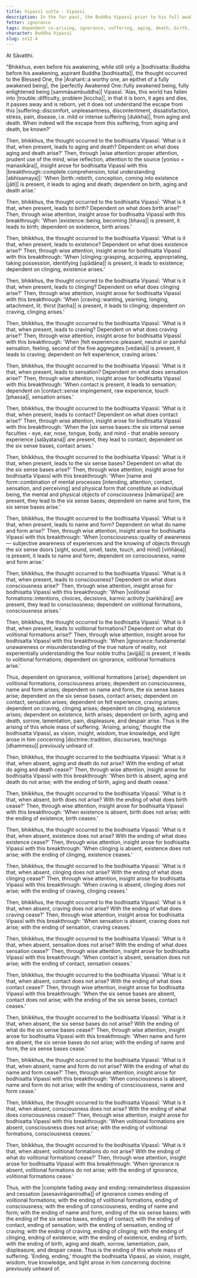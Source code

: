```yaml
---
title: Vipassī sutta - Vipassī
description: In the far past, the Buddha Vipassī prior to his full awakening reflects on how the world has fallen into trouble and discovers the escape from suffering through wise attention and insight into dependent co-arising.
fetter: ignorance
tags: dependent co-arising, ignorance, suffering, aging, death, birth, existence, clinging, craving, sensation, feeling, contact, six sense bases, name and form, consciousness, volitional formations, sn, sn12-21, sn12
character: Buddha Vipassī
slug: sn12.4
---
```


At Sāvatthi.

"Bhikkhus, even before his awakening, while still only a |bodhisatta::Buddha before his awakening, aspirant Buddha [bodhisatta]|, the thought occurred to the Blessed One, the |Arahant::a worthy one, an epithet of a fully awakened being|, the |perfectly Awakened One::fully awakened being, fully enlightened being [sammāsambuddha]| Vipassī: 'Alas, this world has fallen into |trouble::difficulty, problem [kiccha]|, in that it is born, it ages and dies, it passes away and is reborn, yet it does not understand the escape from this |suffering::discomfort, unpleasantness, discontentment, dissatisfaction, stress, pain, disease, i.e. mild or intense suffering [dukkha]|, from aging and death. When indeed will the escape from this suffering, from aging and death, be known?'

Then, bhikkhus, the thought occurred to the bodhisatta Vipassī: 'What is it that, when present, leads to aging and death? Dependent on what does aging and death arise?' Then, through |wise attention::proper attention, prudent use of the mind, wise reflection, attention to the source [yoniso + manasikāra]|, insight arose for bodhisatta Vipassī with this |breakthrough::complete comprehension, total understanding [abhisamaya]|: 'When |birth::rebirth, conception, coming into existence [jāti]| is present, it leads to aging and death; dependent on birth, aging and death arise.'

Then, bhikkhus, the thought occurred to the bodhisatta Vipassī: 'What is it that, when present, leads to birth? Dependent on what does birth arise?' Then, through wise attention, insight arose for bodhisatta Vipassī with this breakthrough: 'When |existence::being, becoming [bhava]| is present, it leads to birth; dependent on existence, birth arises.'

Then, bhikkhus, the thought occurred to the bodhisatta Vipassī: 'What is it that, when present, leads to existence? Dependent on what does existence arise?' Then, through wise attention, insight arose for bodhisatta Vipassī with this breakthrough: 'When |clinging::grasping, acquiring, appropriating, taking possession, identifying [upādāna]| is present, it leads to existence; dependent on clinging, existence arises.'

Then, bhikkhus, the thought occurred to the bodhisatta Vipassī: 'What is it that, when present, leads to clinging? Dependent on what does clinging arise?' Then, through wise attention, insight arose for bodhisatta Vipassī with this breakthrough: 'When |craving::wanting, yearning, longing, attachment, lit. thirst [taṇha]| is present, it leads to clinging; dependent on craving, clinging arises.'

Then, bhikkhus, the thought occurred to the bodhisatta Vipassī: 'What is it that, when present, leads to craving? Dependent on what does craving arise?' Then, through wise attention, insight arose for bodhisatta Vipassī with this breakthrough: 'When |felt experience::pleasant, neutral or painful sensation, feeling, second of the five aggregates [vedanā]| is present, it leads to craving; dependent on felt experience, craving arises.'

Then, bhikkhus, the thought occurred to the bodhisatta Vipassī: 'What is it that, when present, leads to sensation? Dependent on what does sensation arise?' Then, through wise attention, insight arose for bodhisatta Vipassī with this breakthrough: 'When contact is present, it leads to sensation; dependent on |contact::sense impingement, raw experience, touch [phassa]|, sensation arises.'

Then, bhikkhus, the thought occurred to the bodhisatta Vipassī: 'What is it that, when present, leads to contact? Dependent on what does contact arise?' Then, through wise attention, insight arose for bodhisatta Vipassī with this breakthrough: 'When the |six sense bases::the six internal sense faculties - eye, ear, nose, tongue, body, and mind - that enable sensory experience [saḷāyatana]| are present, they lead to contact; dependent on the six sense bases, contact arises.'

Then, bhikkhus, the thought occurred to the bodhisatta Vipassī: 'What is it that, when present, leads to the six sense bases? Dependent on what do the six sense bases arise?' Then, through wise attention, insight arose for bodhisatta Vipassī with this breakthrough: 'When |name and form::combination of mental processes [intending, attention, contact, sensation, and perceiving] and physical form that constitute an individual being, the mental and physical objects of consciousness [nāmarūpa]| are present, they lead to the six sense bases; dependent on name and form, the six sense bases arise.'

Then, bhikkhus, the thought occurred to the bodhisatta Vipassī: 'What is it that, when present, leads to name and form? Dependent on what do name and form arise?' Then, through wise attention, insight arose for bodhisatta Vipassī with this breakthrough: 'When |consciousness::quality of awareness — subjective awareness of experiences and the knowing of objects through the six sense doors [sight, sound, smell, taste, touch, and mind] [viññāṇa]| is present, it leads to name and form; dependent on consciousness, name and form arise.'

Then, bhikkhus, the thought occurred to the bodhisatta Vipassī: 'What is it that, when present, leads to consciousness? Dependent on what does consciousness arise?' Then, through wise attention, insight arose for bodhisatta Vipassī with this breakthrough: 'When |volitional formations::intentions, choices, decisions, karmic activity [saṅkhāra]| are present, they lead to consciousness; dependent on volitional formations, consciousness arises.'

Then, bhikkhus, the thought occurred to the bodhisatta Vipassī: 'What is it that, when present, leads to volitional formations? Dependent on what do volitional formations arise?' Then, through wise attention, insight arose for bodhisatta Vipassī with this breakthrough: 'When |ignorance::fundamental unawareness or misunderstanding of the true nature of reality, not experientially understanding the four noble truths [avijjā]| is present, it leads to volitional formations; dependent on ignorance, volitional formations arise.'

Thus, dependent on ignorance, volitional formations [arise]; dependent on volitional formations, consciousness arises; dependent on consciousness, name and form arises; dependent on name and form, the six sense bases arise; dependent on the six sense bases, contact arises; dependent on contact, sensation arises; dependent on felt experience, craving arises; dependent on craving, clinging arises; dependent on clinging, existence arises; dependent on existence, birth arises; dependent on birth, aging and death, sorrow, lamentation, pain, displeasure, and despair arise. Thus is the arising of this whole mass of suffering. 'Arising, arising,' thought the bodhisatta Vipassī, as vision, insight, wisdom, true knowledge, and light arose in him concerning |doctrine::tradition, discourses, teachings [dhammesu]| previously unheard of.

Then, bhikkhus, the thought occurred to the bodhisatta Vipassī: 'What is it that, when absent, aging and death do not arise? With the ending of what do aging and death cease?' Then, through wise attention, insight arose for bodhisatta Vipassī with this breakthrough: 'When birth is absent, aging and death do not arise; with the ending of birth, aging and death cease.'

Then, bhikkhus, the thought occurred to the bodhisatta Vipassī: 'What is it that, when absent, birth does not arise? With the ending of what does birth cease?' Then, through wise attention, insight arose for bodhisatta Vipassī with this breakthrough: 'When existence is absent, birth does not arise; with the ending of existence, birth ceases.'

Then, bhikkhus, the thought occurred to the bodhisatta Vipassī: 'What is it that, when absent, existence does not arise? With the ending of what does existence cease?' Then, through wise attention, insight arose for bodhisatta Vipassī with this breakthrough: 'When clinging is absent, existence does not arise; with the ending of clinging, existence ceases.'

Then, bhikkhus, the thought occurred to the bodhisatta Vipassī: 'What is it that, when absent, clinging does not arise? With the ending of what does clinging cease?' Then, through wise attention, insight arose for bodhisatta Vipassī with this breakthrough: 'When craving is absent, clinging does not arise; with the ending of craving, clinging ceases.'

Then, bhikkhus, the thought occurred to the bodhisatta Vipassī: 'What is it that, when absent, craving does not arise? With the ending of what does craving cease?' Then, through wise attention, insight arose for bodhisatta Vipassī with this breakthrough: 'When sensation is absent, craving does not arise; with the ending of sensation, craving ceases.'

Then, bhikkhus, the thought occurred to the bodhisatta Vipassī: 'What is it that, when absent, sensation does not arise? With the ending of what does sensation cease?' Then, through wise attention, insight arose for bodhisatta Vipassī with this breakthrough: 'When contact is absent, sensation does not arise; with the ending of contact, sensation ceases.'

Then, bhikkhus, the thought occurred to the bodhisatta Vipassī: 'What is it that, when absent, contact does not arise? With the ending of what does contact cease?' Then, through wise attention, insight arose for bodhisatta Vipassī with this breakthrough: 'When the six sense bases are absent, contact does not arise; with the ending of the six sense bases, contact ceases.'

Then, bhikkhus, the thought occurred to the bodhisatta Vipassī: 'What is it that, when absent, the six sense bases do not arise? With the ending of what do the six sense bases cease?' Then, through wise attention, insight arose for bodhisatta Vipassī with this breakthrough: 'When name and form are absent, the six sense bases do not arise; with the ending of name and form, the six sense bases cease.'

Then, bhikkhus, the thought occurred to the bodhisatta Vipassī: 'What is it that, when absent, name and form do not arise? With the ending of what do name and form cease?' Then, through wise attention, insight arose for bodhisatta Vipassī with this breakthrough: 'When consciousness is absent, name and form do not arise; with the ending of consciousness, name and form cease.'

Then, bhikkhus, the thought occurred to the bodhisatta Vipassī: 'What is it that, when absent, consciousness does not arise? With the ending of what does consciousness cease?' Then, through wise attention, insight arose for bodhisatta Vipassī with this breakthrough: 'When volitional formations are absent, consciousness does not arise; with the ending of volitional formations, consciousness ceases.'

Then, bhikkhus, the thought occurred to the bodhisatta Vipassī: 'What is it that, when absent, volitional formations do not arise? With the ending of what do volitional formations cease?' Then, through wise attention, insight arose for bodhisatta Vipassī with this breakthrough: 'When ignorance is absent, volitional formations do not arise; with the ending of ignorance, volitional formations cease.'

Thus, with the |complete fading away and ending::remainderless dispassion and cessation [asesavirāganirodha]| of ignorance comes ending of volitional formations; with the ending of volitional formations, ending of consciousness; with the ending of consciousness, ending of name and form; with the ending of name and form, ending of the six sense bases; with the ending of the six sense bases, ending of contact; with the ending of contact, ending of sensation; with the ending of sensation, ending of craving; with the ending of craving, ending of clinging; with the ending of clinging, ending of existence; with the ending of existence, ending of birth; with the ending of birth, aging and death, sorrow, lamentation, pain, displeasure, and despair cease. Thus is the ending of this whole mass of suffering. 'Ending, ending,' thought the bodhisatta Vipassī, as vision, insight, wisdom, true knowledge, and light arose in him concerning doctrine previously unheard of.